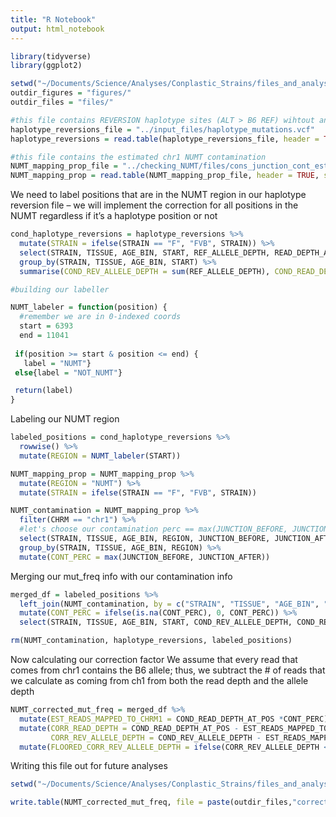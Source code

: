 ```yaml
---
title: "R Notebook"
output: html_notebook
---
```



```r
library(tidyverse)
library(ggplot2)
```


```r

setwd("~/Documents/Science/Analyses/Conplastic_Strains/files_and_analyses/reversions/")
outdir_figures = "figures/"
outdir_files = "files/"

#this file contains REVERSION haplotype sites (ALT > B6 REF) wihtout any correction for NUMT contamination
haplotype_reversions_file = "../input_files/haplotype_mutations.vcf" 
haplotype_reversions = read.table(haplotype_reversions_file, header = TRUE, stringsAsFactors = FALSE)

#this file contains the estimated chr1 NUMT contamination 
NUMT_mapping_prop_file = "../checking_NUMT/files/cons_junction_cont_est.txt"
NUMT_mapping_prop = read.table(NUMT_mapping_prop_file, header = TRUE, stringsAsFactors = FALSE)
```


We need to label positions that are in the NUMT region in our haplotype reversion file -- we will implement the correction for all positions in the NUMT regardless if it's a haplotype position or not 

```r
cond_haplotype_reversions = haplotype_reversions %>% 
  mutate(STRAIN = ifelse(STRAIN == "F", "FVB", STRAIN)) %>% 
  select(STRAIN, TISSUE, AGE_BIN, START, REF_ALLELE_DEPTH, READ_DEPTH_AT_POS) %>%
  group_by(STRAIN, TISSUE, AGE_BIN, START) %>% 
  summarise(COND_REV_ALLELE_DEPTH = sum(REF_ALLELE_DEPTH), COND_READ_DEPTH_AT_POS = sum(READ_DEPTH_AT_POS))

```

```r
#building our labeller 

NUMT_labeler = function(position) {
  #remember we are in 0-indexed coords
  start = 6393
  end = 11041
  
 if(position >= start & position <= end) {
   label = "NUMT"}
 else{label = "NOT_NUMT"}

 return(label)
}

```

Labeling our NUMT region 
```r

labeled_positions = cond_haplotype_reversions %>% 
  rowwise() %>% 
  mutate(REGION = NUMT_labeler(START))

```

```r
NUMT_mapping_prop = NUMT_mapping_prop %>% 
  mutate(REGION = "NUMT") %>% 
  mutate(STRAIN = ifelse(STRAIN == "F", "FVB", STRAIN)) 

NUMT_contamination = NUMT_mapping_prop %>%
  filter(CHRM == "chr1") %>% 
  #let's choose our contamination perc == max(JUNCTION_BEFORE, JUNCTION_AFTER)
  select(STRAIN, TISSUE, AGE_BIN, REGION, JUNCTION_BEFORE, JUNCTION_AFTER) %>% 
  group_by(STRAIN, TISSUE, AGE_BIN, REGION) %>% 
  mutate(CONT_PERC = max(JUNCTION_BEFORE, JUNCTION_AFTER))
```


Merging our mut_freq info with our contamination info 


```r

merged_df = labeled_positions %>%
  left_join(NUMT_contamination, by = c("STRAIN", "TISSUE", "AGE_BIN", "REGION")) %>% 
  mutate(CONT_PERC = ifelse(is.na(CONT_PERC), 0, CONT_PERC)) %>% 
  select(STRAIN, TISSUE, AGE_BIN, START, COND_REV_ALLELE_DEPTH, COND_READ_DEPTH_AT_POS, CONT_PERC)

```

```r
rm(NUMT_contamination, haplotype_reversions, labeled_positions)
```

Now calculating our correction factor 
We assume that every read that comes from chr1 contains the B6 allele; thus, we subtract the # of reads that we calculate as coming from ch1 from both the read depth and the allele depth 

```r

NUMT_corrected_mut_freq = merged_df %>%
  mutate(EST_READS_MAPPED_TO_CHRM1 = COND_READ_DEPTH_AT_POS *CONT_PERC) %>%
  mutate(CORR_READ_DEPTH = COND_READ_DEPTH_AT_POS - EST_READS_MAPPED_TO_CHRM1,
         CORR_REV_ALLELE_DEPTH = COND_REV_ALLELE_DEPTH - EST_READS_MAPPED_TO_CHRM1) %>%
  mutate(FLOORED_CORR_REV_ALLELE_DEPTH = ifelse(CORR_REV_ALLELE_DEPTH < 0, 0, CORR_REV_ALLELE_DEPTH))

```

Writing this file out for future analyses


```r
setwd("~/Documents/Science/Analyses/Conplastic_Strains/files_and_analyses/reversions/")

write.table(NUMT_corrected_mut_freq, file = paste(outdir_files,"corrected_reversion_counts.txt", sep = ""), sep = "\t", quote = F, row.names = T)

```
